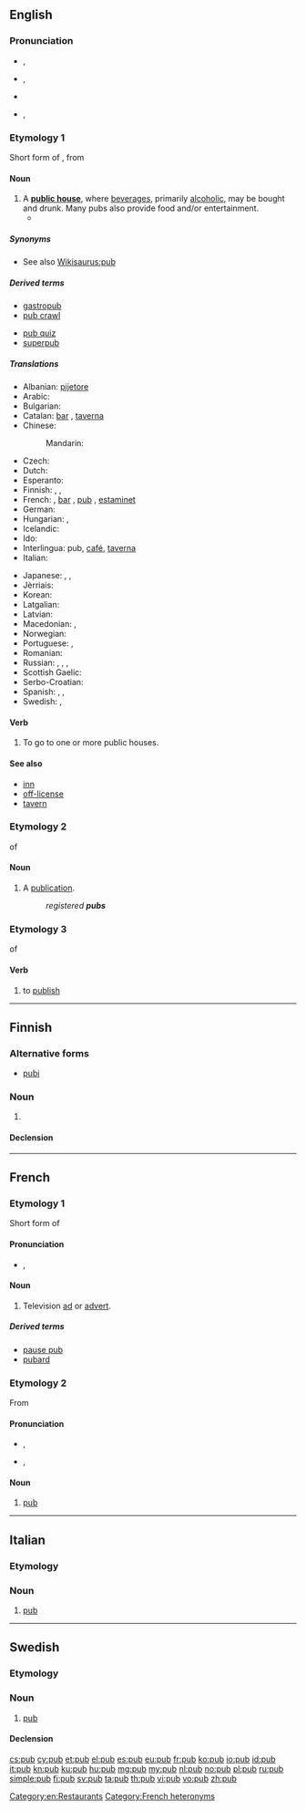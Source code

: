 ==English==

===Pronunciation===
* {{a|UK}} {{IPA|/pʌb/}}, {{X-SAMPA|/pVb/}}
* {{a|UK}} {{IPA|/pʊb/}}, {{X-SAMPA|/pUb/}}
* {{audio|en-us-pub.ogg|Audio (US)}}
* {{rhymes|ʌb}}, {{rhymes|ʊb}}

===Etymology 1===
Short form of {{term|public}}, from {{term|public house}}

====Noun====
{{wikipedia}}
{{en-noun}}

# A '''[[public house]]''', where [[beverage]]s, primarily [[alcoholic]], may be bought and drunk. Many pubs also provide food and/or entertainment.
#*{{quote-book|year=1963|author={{w|Margery Allingham}}
|title={{w|The China Governess}}
|chapter=Foreword|url=http://openlibrary.org/works/OL2004261W
|passage=Reg liked a chat about old times and we used to go and have a chinwag in the '''pub'''.}}

=====Synonyms=====
* See also [[Wikisaurus:pub]]

=====Derived terms=====
{{top2}}
* [[gastropub]]
* [[pub crawl]]
{{mid2}}
* [[pub quiz]]
* [[superpub]]
{{bottom}}

=====Translations=====
{{trans-top|public house}}
* Albanian: [[pijetore]] {{f}}
* Arabic: {{t-|ar|خانة|f|tr=khaana|sc=Arab}}
* Bulgarian: {{t+|bg|кръчма|f|tr=krǎčma}}
* Catalan: [[bar]] {{m}}, [[taverna]] {{f}}
* Chinese:
*: Mandarin: {{t|cmn|酒吧|tr=jiǔbā|sc=Hani}}
* Czech: {{t+|cs|hospoda|f}}
* Dutch: {{t+|nl|kroeg|f}}
* Esperanto: {{t-|eo|drinkejo}}
* Finnish: {{t+|fi|kapakka}}, {{t+|fi|pubi|sc=Cyrl}}, {{t+|fi|krouvi|sc=Cyrl}}
* French: {{t+|fr|pub}}, [[bar]] {{m}}, [[#Etymology 2|pub]] {{m}}, [[estaminet]] {{m}}
* German: {{t+|de|Kneipe|f}}
* Hungarian: {{t+|hu|kocsma}}, {{t-|hu|korcsma}}
* Icelandic: {{t+|is|krá|f}}
* Ido: {{t+|io|drinkerio}}
* Interlingua: pub, [[café]], [[taverna]]
* Italian: {{t+|it|pub}}
{{trans-mid}}
* Japanese: {{t-|ja|居酒屋|tr=いざかや , izakaya|sc=Jpan}}, {{t-|ja|パブ|tr=pabu|sc=Jpan}}, {{t-|ja|バー|tr=bā|sc=Jpan}}
* Jèrriais: {{tø|roa-jer|aubèrge|f}}
* Korean: {{t+|ko|술집|tr=suljip|sc=Kore}}
* Latgalian: {{tø|ltg|krūgs}}
* Latvian: {{t-|lv|krogs}}
* Macedonian: {{t-|mk|крчма|f|tr=k'rčma}},  {{t-|mk|паб|m|tr=pab}}
* Norwegian: {{t+|no|pub}}
* Portuguese: {{t+|pt|bar|m}}, {{t+|pt|taberna|f}}
* Romanian: {{t-|ro|cârciumă|f}}
* Russian: {{t+|ru|бар|m|tr=bar|sc=Cyrl}}, {{t+|ru|пивная|f|tr=pivnája|sc=Cyrl}}, {{t+|ru|кабак|m|tr=kabák|sc=Cyrl}}, {{t+|ru|паб|m|tr=pab|sc=Cyrl}}
* Scottish Gaelic: {{t-|gd|taigh-seinnse|m}}
* Serbo-Croatian: {{t-|sh|krčma|f}}
* Spanish: {{t+|es|pub}}, {{t+|es|bar|m}}, {{t+|es|taberna|f}}
* Swedish: {{t+|sv|krog|c}}, {{t+|sv|pub|c}}
{{trans-bottom}}

[[Category:en:Restaurants]]

====Verb====
{{en-verb|pub|b|ed}}

# {{intransitive}} To go to one or more public houses.

====See also====
* [[inn]]
* [[off-license]]
* [[tavern]]

===Etymology 2===
{{abbreviation}} of {{term|publication}}

====Noun====
{{en-noun}}

# A [[publication]].
#: ''registered '''pubs'''''

===Etymology 3===
{{abbreviation}} of {{term|publish}}

====Verb====
{{en-verb|pub|b|ed}}

# {{informal|transitive}} to [[publish]]

----

==Finnish==

===Alternative forms===
* [[pubi]]

===Noun===
{{fi-noun}}

# {{l|en|pub}}

====Declension====
{{fi-decl-risti|pub|i=0}}

----

==French==

===Etymology 1===
Short form of {{term|publicité|lang=fr}}

====Pronunciation====
* {{IPA|/pyb/|lang=fr}}, {{X-SAMPA|/pyb/|lang=fr}}

====Noun====
{{fr-noun|f}}

# Television [[ad]] or [[advert]].

=====Derived terms=====
* [[pause pub]]
* [[pubard]]

===Etymology 2===
From {{etyl|en|fr}} {{term|pub|lang=en}}

====Pronunciation====
* {{a|France}} {{IPA|/pœb/|lang=fr}}, {{X-SAMPA|/p9b/|lang=fr}}
* {{a|Québec}} {{IPA|/pɔb/|lang=fr}}, {{X-SAMPA|/pOb/|lang=fr}}

====Noun====
{{fr-noun|m}}

# [[#English|pub]]

[[Category:French heteronyms]]

----

==Italian==

===Etymology===
{{etyl|en|it}}

===Noun===
{{head|it|noun|g=m|invariable}}

# [[#English|pub]]

----

==Swedish==

===Etymology===
{{etyl|en|sv}} {{term|pub|lang=en}}

===Noun===
{{sv-noun|g=c}}

# [[#English|pub]]

====Declension====
{{sv-noun-reg-ar}}

[[cs:pub]]
[[cy:pub]]
[[et:pub]]
[[el:pub]]
[[es:pub]]
[[eu:pub]]
[[fr:pub]]
[[ko:pub]]
[[io:pub]]
[[id:pub]]
[[it:pub]]
[[kn:pub]]
[[ku:pub]]
[[hu:pub]]
[[mg:pub]]
[[my:pub]]
[[nl:pub]]
[[no:pub]]
[[pl:pub]]
[[ru:pub]]
[[simple:pub]]
[[fi:pub]]
[[sv:pub]]
[[ta:pub]]
[[th:pub]]
[[vi:pub]]
[[vo:pub]]
[[zh:pub]]